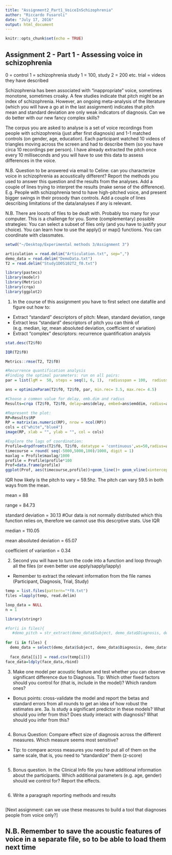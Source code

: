 ```yaml
---
title: "Assignment2_Part1_VoiceInSchizophrenia"
author: "Riccardo Fusaroli"
date: "July 17, 2016"
output: html_document
---
```


```r
knitr::opts_chunk$set(echo = TRUE)
```

## Assignment 2 - Part 1 - Assessing voice in schizophrenia

0 = control 
1 = schizophrenia
study 1 = 100, study 2 = 200 etc. 
trial = videos they have described

Schizophrenia has been associated with "inappropriate" voice, sometimes monotone, sometimes croaky. A few studies indicate that pitch might be an index of schizophrenia. However, an ongoing meta-analysis of the literature (which you will have a go at in the last assignment) indicates that pitch mean and standard deviation are only weak indicators of diagnosis. Can we do better with our new fancy complex skills?

The corpus you are asked to analyse is a set of voice recordings from people with schizophrenia (just after first diagnosis) and 1-1 matched controls (on gender, age, education). Each participant watched 10 videos of triangles moving across the screen and had to describe them (so you have circa 10 recordings per person). I have already extracted the pitch once every 10 milliseconds and you will have to use this data to assess differences in the voice.

N.B. Question to be answered via email to Celine: can you characterize voice in schizophrenia as acoustically different? Report the methods you used to answer this question and the results from the analyses. Add a couple of lines trying to interpret the results (make sense of the difference). E.g. People with schizophrenia tend to have high-pitched voice, and present bigger swings in their prosody than controls. Add a couple of lines describing limitations of the data/analyses if any is relevant.

N.B. There are looots of files to be dealt with. Probably too many for your computer. This is a challenge for you. Some (complementary) possible strategies: You can select a subset of files only (and you have to justify your choice). You can learn how to use the apply() or map() functions. You can coordinate with classmates.

```r

setwd("~/Desktop/Experimental methods 3/Assignment 3")

articulation = read.delim("Articulation.txt", sep=",")
demo_data = read.delim("DemoData.txt")
T2 = read.delim("Study1D0S102T2_f0.txt")

library(pastecs)
library(modelr)
library(Metrics)
library(crqa)
library(ggplot2)


```

1. In the course of this assignment you have to first select one datafile and figure out how to:

- Extract "standard" descriptors of pitch: Mean, standard deviation, range
- Extract less "standard" descriptors of pitch you can think of (e.g. median, iqr, mean absoluted deviation, coefficient of variation)
- Extract "complex" descriptors: recurrence quantification analysis
```r

stat.desc(T2$f0)

IQR(T2$f0)

Metrics::rmse(T2, T2$f0)

#Recurrence quantification analysis
#Finding the optimal parameters: run on all pairs: 
par = list(lgM =  50, steps = seq(1, 6, 1),  radiusspan = 100,  radiussample = 40, normalize = 0,  rescale = 0,  mindiagline = 2,  minvertline = 2,  tw = 0,  whiteline = FALSE,  recpt = FALSE,  fnnpercent = 10,  typeami = "mindip") 

ans = optimizeParam(T2$f0, T2$f0, par, min.rec= 3.5, max.rec= 4.5)

#Choose a common value for delay, emb.dim and radius 
Results=crqa (T2$f0, T2$f0, delay=ans$delay, embed=ans$emddim, radius=ans$radius,normalize=0,rescale=0,mindiagline = 2,minvertline = 2) 

#Represent the plot: 
RP=Results$RP 
RP = matrix(as.numeric(RP), nrow = ncol(RP))  
cols = c("white","blue4") 
image(RP, xlab = "", ylab = "", col = cols) 

#Explore the lags of coordination: 
Profile=drpdfromts(T2$f0, T2$f0, datatype = 'continuous',ws=50,radius=ans$radius) 
timecourse = round( seq(-5000,5000,100)/1000, digit = 1) 
maxlag = Profile$maxlag/1000 
profile = Profile$profile*100 
Prof=data.frame(profile) 
ggplot(Prof, aes(timecourse,profile))+geom_line()+ geom_vline(xintercept = timecourse[maxlag], colour='red')

```
IQR how likely is the pitch to vary = 59.5hz. 
The pitch can vary 59.5 in both ways from the mean.

mean = 88

range = 84.73

standard deviation = 30.13 #Our data is not normally distributed which this function relies on, therefore we cannot use this descrptive stats. Use IQR

median = 110.05

mean absoluted deviation = 65.07

coefficient of variantion = 0.34 


2. Second you will have to turn the code into a function and loop through all the files (or even better use apply/sapply/lapply)
- Remember to extract the relevant information from the file names (Participant, Diagnosis, Trial, Study)

```r

temp = list.files(pattern="*f0.txt")
files =lapply(temp, read.delim)

loop_data = NULL
n = 1

library(stringr)

#for(i in files){
   #demo_pitch = str_extract(demo_data$Subject, demo_data$Diagnosis, demo_data$Study)
   
for (i in files) {
  demo_data = select(demo_data$Subject, demo_data$Diagnosis, demo_data$Study)
  
  face_data[[i]] = read.csv(temp[i])}
face_data=ldply(face_data,rbind)
```

3. Make one model per acoustic feature and test whether you can observe significant difference due to Diagnosis. Tip: Which other fixed factors should you control for (that is, include in the model)? Which random ones?
- Bonus points: cross-validate the model and report the betas and standard errors from all rounds to get an idea of how robust the estimates are. 
3a. Is study a significant predictor in these models? What should you infer from this? Does study interact with diagnosis? What should you infer from this?

```r

```

4. Bonus Question: Compare effect size of diagnosis across the different measures. Which measure seems most sensitive?
- Tip: to compare across measures you need to put all of them on the same scale, that is, you need to "standardize" them (z-score)

```r

```

5. Bonus question. In the Clinical Info file you have additional information about the participants. Which additional parameters (e.g. age, gender) should we control for? Report the effects.

```r

```

6. Write a paragraph reporting methods and results

```r

```

[Next assignment: can we use these measures to build a tool that diagnoses people from voice only?]

## N.B. Remember to save the acoustic features of voice in a separate file, so to be able to load them next time